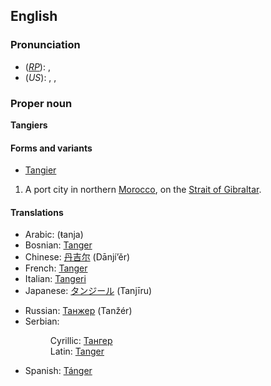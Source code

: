 ==English==
===Pronunciation===
*(''[[RP]]''): {{IPAchar|/tænˈdʒɪəz/}}, {{SAMPA|/t{n"dZI@z</tt>/}}
*(''US''): {{AHD|tănjîrzʹ}}, {{IPAchar|/tænˈdʒɪrz/}}, {{SAMPA|/t{n"dZIrz</tt>/}}

===Proper noun===
{{wikipedia}}
'''Tangiers'''

====Forms and variants====
*[[Tangier]]

#A port city in northern [[Morocco]], on the [[Strait of Gibraltar]].

====Translations====
{{top}}
*Arabic: {{ARchar|[[طنجة]]}} (ŧanja)
*Bosnian: [[Tanger#Bosnian|Tanger]] {{m}}
*Chinese: [[丹吉尔]] (Dānjí’ěr)
*French: [[Tanger#French|Tanger]]
*Italian: [[Tangeri]] {{f}}
*Japanese: [[タンジール]] (Tanjīru)
{{mid}}
*Russian: [[Танжер]] (Tanžér) {{m}}
*Serbian:
*:Cyrillic: [[Тангер#Serbian|Тангер]] {{m}}
*:Latin: [[Tanger#Serbian|Tanger]] {{m}}
*Spanish: [[Tánger]] {{m}}
{{bottom}}
